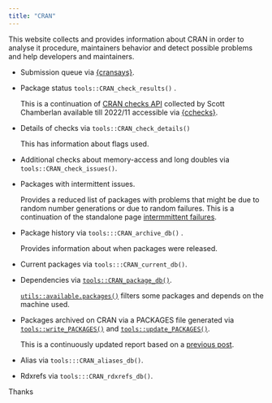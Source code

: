 ```yaml
---
title: "CRAN"
---
```


This website collects and provides information about CRAN in order to analyse it procedure, maintainers behavior and detect possible problems and help developers and maintainers.

-   Submission queue via [{cransays}](https://cransays.r-lib.org).

-   Package status `tools::CRAN_check_results()` .

    This is a continuation of [CRAN checks API](https://docs.cranchecks.info/) collected by Scott Chamberlan available till 2022/11 accessible via [{cchecks}](https://docs.ropensci.org/cchecks/).

-   Details of checks via `tools::CRAN_check_details()`

    This has information about flags used.

-   Additional checks about memory-access and long doubles via `tools::CRAN_check_issues()`.

-   Packages with intermittent issues.

    Provides a reduced list of packages with problems that might be due to random number generations or due to random failures.
    This is a continuation of the standalone page [intermmittent failures](https://llrs.github.io/intermittent_failures/).

-   Package history via `tools:::CRAN_archive_db()` .

    Provides information about when packages were released.

-   Current packages via `tools:::CRAN_current_db()`.

-   Dependencies via [`tools::CRAN_package_db()`](https://search.r-project.org/R/refmans/tools/html/CRANtools.html).

    [`utils::available.packages()`](https://search.r-project.org/R/refmans/utils/html/available.packages.html) filters some packages and depends on the machine used.

-   Packages archived on CRAN via a PACKAGES file generated via [`tools::write_PACKAGES()`](https://search.r-project.org/R/refmans/tools/html/write_PACKAGES.html) and [`tools::update_PACKAGES()`](https://search.r-project.org/R/refmans/tools/html/update_PACKAGES.html).

    This is a continuously updated report based on a [previous post](https://llrs.dev/post/2021/12/07/reasons-cran-archivals/).

-   Alias via `tools:::CRAN_aliases_db()`.

-   Rdxrefs via `tools:::CRAN_rdxrefs_db()`.

Thanks
